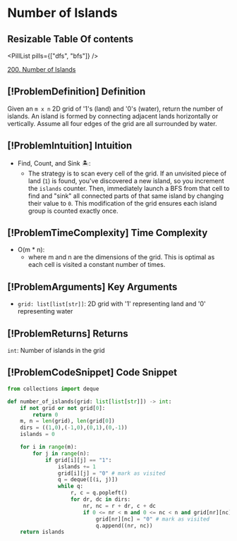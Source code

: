 # Number of Islands

## Resizable Table Of contents

<DifficultyBadge difficulty="medium" />

<PillList pills={["dfs", "bfs"]} />

[200. Number of Islands](https://leetcode.com/problems/number-of-islands)

## [!ProblemDefinition] Definition

Given an `m x n` 2D grid of '1's (land) and '0's (water), return the number of islands. An island is formed by connecting adjacent lands horizontally or vertically. Assume all four edges of the grid are all surrounded by water.

## [!ProblemIntuition] Intuition

- Find, Count, and Sink 🏝️:
    - The strategy is to scan every cell of the grid. If an unvisited piece of land (`1`) is found, you've discovered a new island, so you increment the `islands` counter. Then, immediately launch a BFS from that cell to find and "sink" all connected parts of that same island by changing their value to `0`. This modification of the grid ensures each island group is counted exactly once.

## [!ProblemTimeComplexity] Time Complexity

- O(m * n):
    - where m and n are the dimensions of the grid. This is optimal as each cell is visited a constant number of times.

## [!ProblemArguments] Key Arguments

- `grid: list[list[str]]`: 2D grid with '1' representing land and '0' representing water

## [!ProblemReturns] Returns

`int`: Number of islands in the grid

## [!ProblemCodeSnippet] Code Snippet

```python meta="source=problems/200-number-of-islands/solution.py"
from collections import deque

def number_of_islands(grid: list[list[str]]) -> int:
    if not grid or not grid[0]:
        return 0
    m, n = len(grid), len(grid[0])
    dirs = ((1,0),(-1,0),(0,1),(0,-1))
    islands = 0

    for i in range(m):
        for j in range(n):
            if grid[i][j] == "1":
                islands += 1
                grid[i][j] = "0" # mark as visited
                q = deque([(i, j)])
                while q:
                    r, c = q.popleft()
                    for dr, dc in dirs:
                        nr, nc = r + dr, c + dc
                        if 0 <= nr < m and 0 <= nc < n and grid[nr][nc] == "1":
                            grid[nr][nc] = "0" # mark as visited
                            q.append((nr, nc)) 
    return islands
```

